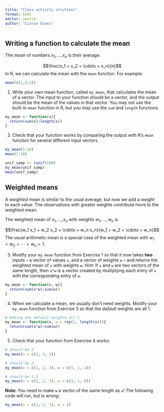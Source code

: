 ```yaml
---
title: "Class activity solutions"
format: html
editor: source
author: "Ciaran Evans"
---
```


## Writing a function to calculate the mean

The *mean* of numbers $x_1,...,x_n$ is their average:

$$\frac{x_1 + x_2 + \cdots + x_n}{n}$$ In R, we can calculate the mean with the `mean` function. For example:

```r
mean(c(1,2,3))
```

1.  Write your own mean function, called `my_mean`, that calculates the mean of a vector. The input to your function should be a vector, and the output should be the mean of the values in that vector. You may *not* use the built-in `mean` function in R, but you *may* use the `sum` and `length` functions.

```r
my_mean <- function(x){
  return(sum(x)/length(x))
}
```

2.  Check that your function works by comparing the output with R's `mean` function for several different input vectors.

```r
my_mean(1:10)
mean(1:10)

unif_samp <- runif(100)
my_mean(unif_samp)
mean(unif_samp)
```

## Weighted means

A *weighted* mean is similar to the usual average, but now we add a *weight* to each value. The observations with greater weights contribute more to the weighted mean.

The weighted mean of $x_1,...,x_n$ with weights $w_1,...,w_n$ is

$$\frac{w_1 x_1 + w_2 x_2 + \cdots + w_n x_n}{w_1 + w_2 + \cdots + w_n}$$ The usual arithmetic mean is a special case of the weighted mean with $w_1 = w_2 = \cdots = w_n = 1$.

3.  Modify your `my_mean` function from Exercise 1 so that it now takes **two** inputs -- a vector of values `x`, and a vector of weights `w` -- and returns the *weighted* mean of `x` with weights `w`. *Hint*: If `x` and `w` are two vectors of the same length, then `x*w` is a vector created by multiplying each entry of `x` with the corresponding entry of `w`.

```r
my_mean <- function(x, w){
  return(sum(x*w)/sum(w))
}
```

4.  When we calculate a mean, we usually don't need weights. Modify your `my_mean` function from Exercise 3 so that the *default* weights are all 1.

```r
# making the default weights all 1
my_mean <- function(x, w = rep(1, length(x))){
  return(sum(x*w)/sum(w))
}
```

5.  Check that your function from Exercise 4 works:

```r
# should be 2
my_mean(x = c(1, 2, 3))

# should be 2
my_mean(x = c(1, 2, 3), w = c(1, 1, 1))

# should be 1.5
my_mean(x = c(1, 2, 3), w = c(1, 1, 0))
```

**Note:** You need to make `w` a vector of the same length as `x`! The following code will run, but is *wrong*:

```r
my_mean(x = c(1, 2, 3), w = 1)
```
